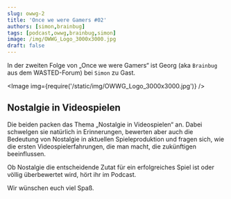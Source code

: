 ```yaml
---
slug: owwg-2
title: 'Once we were Gamers #02'
authors: [simon,brainbug]
tags: [podcast,owwg,brainbug,simon]
image: /img/OWWG_Logo_3000x3000.jpg
draft: false
---
```



In der zweiten Folge von „Once we were Gamers“ ist Georg (aka `Brainbug` aus dem WASTED-Forum) bei `Simon` zu Gast.

<Image img={require('/static/img/OWWG_Logo_3000x3000.jpg')} />

<!--truncate-->

## Nostalgie in Videospielen

Die beiden packen das Thema „Nostalgie in Videospielen“ an. Dabei schwelgen sie natürlich in Erinnerungen, bewerten aber auch die Bedeutung von Nostalgie in aktuellen Spieleproduktion und fragen sich, wie die ersten Videospielerfahrungen, die man macht, die zukünftigen beeinflussen.

Ob Nostalgie die entscheidende Zutat für ein erfolgreiches Spiel ist oder völlig überbewertet wird, hört ihr im Podcast.


Wir wünschen euch viel Spaß.

<ReactPlayer
    width="100%"
    height="auto"
    controls
    url='https://m10z.picnotes.de/OwwG/OwwG_2_Nostalgie.mp3'
/>
